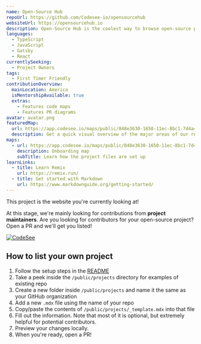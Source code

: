 ```yaml
---
name: Open-Source Hub
repoUrl: https://github.com/Codesee-io/opensourcehub
websiteUrl: https://opensourcehub.io
description: Open-Source Hub is the coolest way to browse open-source projects looking for contributors.
languages:
  - TypeScript
  - JavaScript
  - Gatsby
  - React
currentlySeeking:
  - Project Owners
tags:
  - First Timer Friendly
contributionOverview:
  mainLocation: America
  isMentorshipAvailable: true
  extras:
    - Features code maps
    - Features PR diagrams
avatar: avatar.png
featuredMap:
  url: https://app.codesee.io/maps/public/848e3630-1650-11ec-8bc1-7d4a4822cc27
  description: Get a quick visual overview of the major areas of our repo!
maps:
  - url: https://app.codesee.io/maps/public/848e3630-1650-11ec-8bc1-7d4a4822cc27
    description: Onboarding map
    subTitle: Learn how the project files are set up
learnLinks:
  - title: Learn Remix
    url: https://remix.run/
  - title: Get started with Markdown
    url: https://www.markdownguide.org/getting-started/
---
```


<Overview>

This project is the website you're currently looking at!

</Overview>

<Contributing>

At this stage, we're mainly looking for contributions from **project maintainers**. Are you looking for contributors for your open-source project? Open a PR and we'll get you listed!

[![CodeSee](https://codesee-docs.s3.amazonaws.com/badge.svg)](https://app.codesee.io/maps/public/848e3630-1650-11ec-8bc1-7d4a4822cc27)

## How to list your own project

1. Follow the setup steps in the [README](https://github.com/Codesee-io/opensourcehub#readme)
1. Take a peek inside the `/public/projects` directory for examples of existing repo
1. Create a new folder inside `/public/projects` and name it the same as your GitHub organization
1. Add a new `.mdx` file using the name of your repo
1. Copy/paste the contents of `/public/projects/_template.mdx` into that file
1. Fill out the information. Note that most of it is optional, but extremely helpful for potential contributors.
1. Preview your changes locally.
1. When you're ready, open a PR!

</Contributing>
